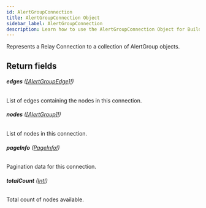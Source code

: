 ```yaml
---
id: AlertGroupConnection
title: AlertGroupConnection Object
sidebar_label: AlertGroupConnection
description: Learn how to use the AlertGroupConnection Object for Builder's API.
---
```


Represents a Relay Connection to a collection of AlertGroup objects.

## Return fields

###### <b>edges</b> ([[AlertGroupEdge]!](/composer/builder/api/schema/object/AlertGroupEdge.mdx))

List of edges containing the nodes in this connection.

###### <b>nodes</b> ([[AlertGroup]!](/composer/builder/api/schema/object/AlertGroup.mdx))

List of nodes in this connection.

###### <b>pageInfo</b> ([PageInfo!](/composer/builder/api/schema/object/PageInfo.mdx))

Pagination data for this connection.

###### <b>totalCount</b> ([Int!](/composer/builder/api/schema/scalar/Int.mdx))

Total count of nodes available.
